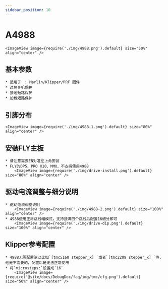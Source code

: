 ```yaml
---
sidebar_position: 10
---
```


# A4988

    <ImageView image={require('./img/4988.png').default} size="50%" align="center" />

## 基本参数

    * 适用于 ： Marlin/Klipper/RRF 固件
    * 过热关机保护
    * 接地短路保护
    * 加载短路保护

## 引脚分布

    <ImageView image={require('./img/4988-1.png').default} size="80%" align="center" />

## 安装FLY主板
    * 请注意需要EN对准左上角安装
    * FLY的DP5、PRO X10、MMU、不支持使用4988
        <ImageView image={require('./img/drive-install.png').default} size="80%" align="center" />

## 驱动电流调整与细分说明
    * 驱动电流调整说明
        <ImageView image={require('./img/4988-2.png').default} size="100%" align="center" />
    * 4988使用正常跳线帽模式，支持接满四个跳线后配置16细分即可
        <ImageView image={require('./img/drive-dip.png').default} size="100%" align="center" />

## Klipper参考配置
    * 4988无需配置驱动比如`[tmc5160 stepper_x] `或者`[tmc2209 stepper_x] `等，他是不需要的，配置后是无法正常使用
    * 将`microsteps:`设置成`16`
        <ImageView image={require('@site/docs/DebugDoc/faq/img/tmc/cfg.png').default} size="50%" align="center" />

